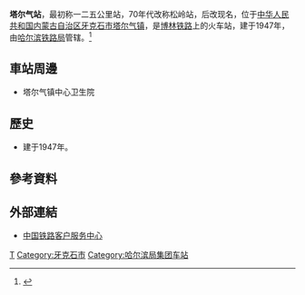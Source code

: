 {{Expand|time=2016-09-12T11:59:54+00:00}}
{{Infobox China railway station
|车站名称 =塔尔气站
|图片 = 
|图片介绍 = 
|其他名称 = 
|车站拼音 = Taerqi
|英文名称 = Taerqi Railway Station
|车站代码 =
|电报码 = TVX
|拼音码 = TEQ
|开通运营 =
|车站位置 = [[内蒙古自治区|内蒙古自治区]][[牙克石市|牙克石市]][[塔尔气镇|塔尔气镇]]
|坐标 = 
|归属 = [[哈尔滨铁路局|哈尔滨铁路局]]
|线路 = [[博林铁路|博林铁路]]
|车站等级 = [[四等站_(中铁)|四等站]]
|使用状态 = 
|月台数目 = 
|股道数目 = 
}}
'''塔尔气站'''，最初称一二五公里站，70年代改称松岭站，后改现名，位于[[中华人民共和国|中华人民共和国]][[内蒙古自治区|内蒙古自治区]][[牙克石市|牙克石市]][[塔尔气镇|塔尔气镇]]，是[[博林铁路|博林铁路]]上的火车站，建于1947年，由[[哈尔滨铁路局|哈尔滨铁路局]]管辖。<ref>{{Cite web |url=http://search.huochepiao.com/huochezhan/jieshao/35.htm |title=塔尔气火车站介绍 |access-date=2016-09-12 |archive-date=2019-07-30 |archive-url=https://web.archive.org/web/20190730203901/http://search.huochepiao.com/huochezhan/jieshao/35.htm |dead-url=no }}</ref>

==車站周邊==
* 塔尔气镇中心卫生院

==歷史==
* 建于1947年。
==參考資料==
{{reflist}}

==外部連結==
* [http://www.12306.cn/mormhweb/ 中国铁路客户服务中心] {{Wayback|url=http://www.12306.cn/mormhweb/ |date=20180205163941 }}

{{China-rail-stub}}
{{博林铁路}}
[[Category:呼伦贝尔市铁路车站|T]]
[[Category:牙克石市|Category:牙克石市]]
[[Category:哈尔滨局集团车站|Category:哈尔滨局集团车站]]